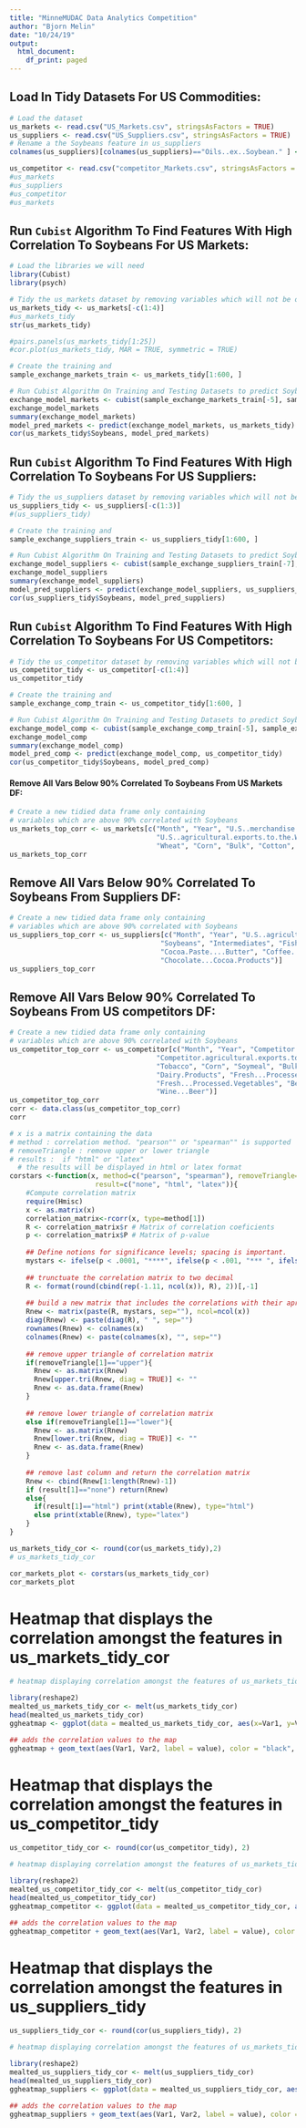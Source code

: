 ```yaml
---
title: "MinneMUDAC Data Analytics Competition"
author: "Bjorn Melin"
date: "10/24/19"
output:
  html_document:
    df_print: paged
---
```




## Load In Tidy Datasets For US Commodities:

```r
# Load the dataset
us_markets <- read.csv("US_Markets.csv", stringsAsFactors = TRUE)
us_suppliers <- read.csv("US_Suppliers.csv", stringsAsFactors = TRUE)
# Rename a the Soybeans feature in us_suppliers
colnames(us_suppliers)[colnames(us_suppliers)=="Oils..ex..Soybean." ] <- "Soybeans"

us_competitor <- read.csv("competitor_Markets.csv", stringsAsFactors = TRUE)
#us_markets
#us_suppliers
#us_competitor
#us_markets
```  



## Run `Cubist` Algorithm To Find Features With High Correlation To Soybeans For US Markets:

```r
# Load the libraries we will need
library(Cubist)
library(psych)

# Tidy the us_markets dataset by removing variables which will not be of interest
us_markets_tidy <- us_markets[-c(1:4)]
#us_markets_tidy
str(us_markets_tidy)

#pairs.panels(us_markets_tidy[1:25])
#cor.plot(us_markets_tidy, MAR = TRUE, symmetric = TRUE)

# Create the training and 
sample_exchange_markets_train <- us_markets_tidy[1:600, ]

# Run Cubist Algorithm On Training and Testing Datasets to predict Soybean
exchange_model_markets <- cubist(sample_exchange_markets_train[-5], sample_exchange_markets_train$Soybeans)
exchange_model_markets
summary(exchange_model_markets)
model_pred_markets <- predict(exchange_model_markets, us_markets_tidy)
cor(us_markets_tidy$Soybeans, model_pred_markets)
```




## Run `Cubist` Algorithm To Find Features With High Correlation To Soybeans For US Suppliers:

```r
# Tidy the us_suppliers dataset by removing variables which will not be of interest
us_suppliers_tidy <- us_suppliers[-c(1:3)]
#(us_suppliers_tidy)

# Create the training and 
sample_exchange_suppliers_train <- us_suppliers_tidy[1:600, ]

# Run Cubist Algorithm On Training and Testing Datasets to predict Soybean
exchange_model_suppliers <- cubist(sample_exchange_suppliers_train[-7], sample_exchange_suppliers_train$Soybeans)
exchange_model_suppliers
summary(exchange_model_suppliers)
model_pred_suppliers <- predict(exchange_model_suppliers, us_suppliers_tidy)
cor(us_suppliers_tidy$Soybeans, model_pred_suppliers)
```






## Run `Cubist` Algorithm To Find Features With High Correlation To Soybeans For US Competitors:

```r
# Tidy the us_competitor dataset by removing variables which will not be of interest
us_competitor_tidy <- us_competitor[-c(1:4)]
us_competitor_tidy

# Create the training and 
sample_exchange_comp_train <- us_competitor_tidy[1:600, ]

# Run Cubist Algorithm On Training and Testing Datasets to predict Soybean
exchange_model_comp <- cubist(sample_exchange_comp_train[-5], sample_exchange_comp_train$Soybeans)
exchange_model_comp
summary(exchange_model_comp)
model_pred_comp <- predict(exchange_model_comp, us_competitor_tidy)
cor(us_competitor_tidy$Soybeans, model_pred_comp)
```



#### Remove All Vars Below 90% Correlated To Soybeans From US Markets DF:

```r
# Create a new tidied data frame only containing 
# variables which are above 90% correlated with Soybeans
us_markets_top_corr <- us_markets[c("Month", "Year", "U.S..merchandise.exports.to.the.World",   
                                    "U.S..agricultural.exports.to.the.World", "Soybeans", "Hides...Skins", 
                                    "Wheat", "Corn", "Bulk", "Cotton", "Wine...Beer")]
us_markets_top_corr
```


## Remove All Vars Below 90% Correlated To Soybeans From Suppliers DF:

```r
# Create a new tidied data frame only containing 
# variables which are above 90% correlated with Soybeans
us_suppliers_top_corr <- us_suppliers[c("Month", "Year", "U.S..agricultural.imports",   
                                     "Soybeans", "Intermediates", "Fish.Products", 
                                     "Cocoa.Paste....Butter", "Coffee..Unroasted",
                                     "Chocolate...Cocoa.Products")]
us_suppliers_top_corr
```



## Remove All Vars Below 90% Correlated To Soybeans From US competitors DF:

```r
# Create a new tidied data frame only containing 
# variables which are above 90% correlated with Soybeans
us_competitor_top_corr <- us_competitor[c("Month", "Year", "Competitor.merchandise.exports.to.the.World" ,   
                                    "Competitor.agricultural.exports.to.the.World", "Soybeans", 
                                    "Tobacco", "Corn", "Soymeal", "Bulk", "Rice", "Tree.Nuts",
                                    "Dairy.Products", "Fresh...Processed.Fruit",
                                    "Fresh...Processed.Vegetables", "Beef...Beef.Products",
                                    "Wine...Beer")]
us_competitor_top_corr
corr <- data.class(us_competitor_top_corr)
corr
```




```r
# x is a matrix containing the data
# method : correlation method. "pearson"" or "spearman"" is supported
# removeTriangle : remove upper or lower triangle
# results :  if "html" or "latex"
  # the results will be displayed in html or latex format
corstars <-function(x, method=c("pearson", "spearman"), removeTriangle=c("upper", "lower"),
                     result=c("none", "html", "latex")){
    #Compute correlation matrix
    require(Hmisc)
    x <- as.matrix(x)
    correlation_matrix<-rcorr(x, type=method[1])
    R <- correlation_matrix$r # Matrix of correlation coeficients
    p <- correlation_matrix$P # Matrix of p-value 
    
    ## Define notions for significance levels; spacing is important.
    mystars <- ifelse(p < .0001, "****", ifelse(p < .001, "*** ", ifelse(p < .01, "**  ", ifelse(p < .05, "*   ", "    "))))
    
    ## trunctuate the correlation matrix to two decimal
    R <- format(round(cbind(rep(-1.11, ncol(x)), R), 2))[,-1]
    
    ## build a new matrix that includes the correlations with their apropriate stars
    Rnew <- matrix(paste(R, mystars, sep=""), ncol=ncol(x))
    diag(Rnew) <- paste(diag(R), " ", sep="")
    rownames(Rnew) <- colnames(x)
    colnames(Rnew) <- paste(colnames(x), "", sep="")
    
    ## remove upper triangle of correlation matrix
    if(removeTriangle[1]=="upper"){
      Rnew <- as.matrix(Rnew)
      Rnew[upper.tri(Rnew, diag = TRUE)] <- ""
      Rnew <- as.data.frame(Rnew)
    }
    
    ## remove lower triangle of correlation matrix
    else if(removeTriangle[1]=="lower"){
      Rnew <- as.matrix(Rnew)
      Rnew[lower.tri(Rnew, diag = TRUE)] <- ""
      Rnew <- as.data.frame(Rnew)
    }
    
    ## remove last column and return the correlation matrix
    Rnew <- cbind(Rnew[1:length(Rnew)-1])
    if (result[1]=="none") return(Rnew)
    else{
      if(result[1]=="html") print(xtable(Rnew), type="html")
      else print(xtable(Rnew), type="latex") 
    }
} 
```


```r
us_markets_tidy_cor <- round(cor(us_markets_tidy),2)
# us_markets_tidy_cor

cor_markets_plot <- corstars(us_markets_tidy_cor)
cor_markets_plot
```

# Heatmap that displays the correlation amongst the features in us_markets_tidy_cor

```r
# heatmap displaying correlation amongst the features of us_markets_tidy_cor

library(reshape2)
mealted_us_markets_tidy_cor <- melt(us_markets_tidy_cor)
head(mealted_us_markets_tidy_cor)
ggheatmap <- ggplot(data = mealted_us_markets_tidy_cor, aes(x=Var1, y=Var2, fill = value)) + geom_tile(color = "white") + scale_fill_gradient2(low = "blue", mid = "white", high = "red", midpoint = 0, limit = c(-1, 1), space = "Lab", name = "US markets correlation") + theme_minimal() + theme(axis.text.x = element_text(angle = 45, vjust = 1, size = 12, hjust = 1)) + coord_fixed()

## adds the correlation values to the map
ggheatmap + geom_text(aes(Var1, Var2, label = value), color = "black", size = 1.5)
```

# Heatmap that displays the correlation amongst the features in us_competitor_tidy

```r
us_competitor_tidy_cor <- round(cor(us_competitor_tidy), 2)

# heatmap displaying correlation amongst the features of us_markets_tidy_cor

library(reshape2)
mealted_us_competitor_tidy_cor <- melt(us_competitor_tidy_cor)
head(mealted_us_competitor_tidy_cor)
ggheatmap_competitor <- ggplot(data = mealted_us_competitor_tidy_cor, aes(x=Var1, y=Var2, fill = value)) + geom_tile(color = "white") + scale_fill_gradient2(low = "blue", mid = "white", high = "red", midpoint = 0, limit = c(-1, 1), space = "Lab", name = "US Competitor correlation") + theme_minimal() + theme(axis.text.x = element_text(angle = 45, vjust = 1, size = 12, hjust = 1)) + coord_fixed()

## adds the correlation values to the map
ggheatmap_competitor + geom_text(aes(Var1, Var2, label = value), color = "black", size = 1.5)

```

# Heatmap that displays the correlation amongst the features in us_suppliers_tidy

```r
us_suppliers_tidy_cor <- round(cor(us_suppliers_tidy), 2)

# heatmap displaying correlation amongst the features of us_markets_tidy_cor

library(reshape2)
mealted_us_suppliers_tidy_cor <- melt(us_suppliers_tidy_cor)
head(mealted_us_suppliers_tidy_cor)
ggheatmap_suppliers <- ggplot(data = mealted_us_suppliers_tidy_cor, aes(x=Var1, y=Var2, fill = value)) + geom_tile(color = "white") + scale_fill_gradient2(low = "blue", mid = "white", high = "red", midpoint = 0, limit = c(-1, 1), space = "Lab", name = "US Competitor correlation") + theme_minimal() + theme(axis.text.x = element_text(angle = 45, vjust = 1, size = 12, hjust = 1)) + coord_fixed()

## adds the correlation values to the map
ggheatmap_suppliers + geom_text(aes(Var1, Var2, label = value), color = "black", size = 1.5)
```




